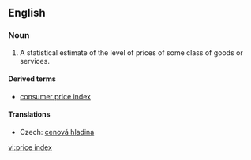 ==English==
{{wikipedia}}
===Noun===
{{en-noun|sg=[[price]] [[index]]|pl=[[price indices]]}}

# {{economics}} A statistical estimate of the level of prices of some class of goods or services.

====Derived terms====
* [[consumer price index]]

====Translations====
{{trans-top|statistical estimate}}
* Czech: [[cenová hladina]] {{f}}
{{trans-mid}}
{{trans-bottom}}

[[vi:price index]]